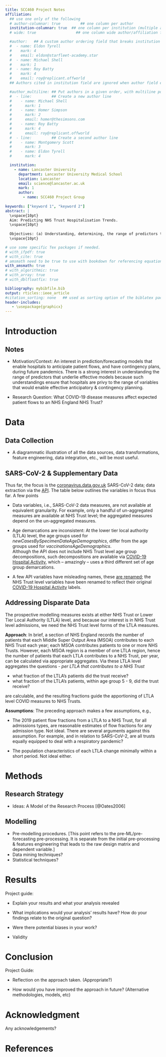 ```yaml
---
title: SCC460 Project Notes
affiliation:
  ## use one only of the following
  # author-columnar: true         ## one column per author
  institution-columnar: true  ## one column per institution (multiple autors eventually)
  # wide: true                  ## one column wide author/affiliation fields

  #author:   ## A custom author ordering field that breaks institution grouping.
  #  - name: Eldon Tyrell
  #    mark: 4
  #    email: eldon@starfleet-academy.star
  #  - name: Michael Shell
  #    mark: 1
  #  - name: Roy Batty
  #    mark: 4
  #    email: roy@replicant.offworld
  ## Authors cited in institution field are ignored when author field exists

  #author_multiline: ## Put authors in a given order, with multiline possibility. Authors cited in institution are ignored if exists
  #  - line:         ## Create a new author line
  #    - name: Michael Shell
  #      mark: 1
  #    - name: Homer Simpson
  #      mark: 2
  #      email: homer@thesimsons.com
  #    - name: Roy Batty
  #      mark: 4
  #      email: roy@replicant.offworld
  #  - line:         ## Create a second author line
  #    - name: Montgomery Scott
  #      mark: 3
  #    - name: Eldon Tyrell
  #      mark: 4

  institution:
    - name: Lancaster University
      department: Lancaster University Medical School
      location: Lancaster
      email: science@lancaster.ac.uk
      mark: 1
      author:
        - name: SCC460 Project Group
    
keywords: ["keyword 1", "keyword 2"]
abstract: |
  \vspace{10pt}
  Aim: Predicting NHS Trust Hospitalisation Trends.
  \vspace{10pt}
  
  Objectives: (a) Understanding, determining, the range of predictors that influence SARS-CoV-2 hospital admissions per NHS Trust, (b) Forecasting N weeks ahead
  \vspace{10pt}

# use some specific Tex packages if needed. 
# with_ifpdf: true
# with_cite: true
# amsmath need to be true to use with bookdown for referencing equations.
with_amsmath: true
# with_algorithmic: true
# with_array: true
# with_dblfloatfix: true

bibliography: mybibfile.bib
output: rticles::ieee_article
#citation_sorting: none   ## used as sorting option of the biblatex package (if selected)
header-includes:
   - \usepackage{graphicx}
---
```


Introduction
=============

## Notes

* Motivation/Context: An interest in prediction/forecasting models that enable hospitals to anticipate patient flows, and have contingency plans, during future pandemics. There is a strong interest in understanding the range of predictors that underlie effective models because such understandings ensure that hospitals are privy to the range of variables that would enable effective anticipatory & contingency planning.

* Research Question: What COVID-19 disease measures affect expected patient flows to an NHS England NHS Trust? 



<!-- An example of a floating figure using the graphicx package.
Note that \label must occur AFTER (or within) \caption.
For figures, \caption should occur after the \includegraphics.
Note that IEEEtran v1.7 and later has special internal code that
is designed to preserve the operation of \label within \caption
even when the captionsoff option is in effect. However, because
of issues like this, it may be the safest practice to put all your
\label just after \caption rather than within \caption{}.

Reminder: the "draftcls" or "draftclsnofoot", not "draft", class
option should be used if it is desired that the figures are to be
displayed while in draft mode.

\begin{figure}[!t]
\centering
\includegraphics[width=2.5in]{myfigure}
where an .eps filename suffix will be assumed under latex, 
and a .pdf suffix will be assumed for pdflatex; or what has been declared
via \DeclareGraphicsExtensions.
\caption{Simulation results for the network.}
\label{fig_sim}
\end{figure}

Note that the IEEE typically puts floats only at the top, even when this
results in a large percentage of a column being occupied by floats.


An example of a double column floating figure using two subfigures.
(The subfig.sty package must be loaded for this to work.)
The subfigure \label commands are set within each subfloat command,
and the \label for the overall figure must come after \caption.
\hfil is used as a separator to get equal spacing.
Watch out that the combined width of all the subfigures on a 
line do not exceed the text width or a line break will occur.

\begin{figure*}[!t]
\centering
\subfloat[Case I]{\includegraphics[width=2.5in]{box}%
\label{fig_first_case}}
\hfil
\subfloat[Case II]{\includegraphics[width=2.5in]{box}%
\label{fig_second_case}}
\caption{Simulation results for the network.}
\label{fig_sim}
\end{figure*}

Note that often IEEE papers with subfigures do not employ subfigure
captions (using the optional argument to \subfloat[]), but instead will
reference/describe all of them (a), (b), etc., within the main caption.
Be aware that for subfig.sty to generate the (a), (b), etc., subfigure
labels, the optional argument to \subfloat must be present. If a
subcaption is not desired, just leave its contents blank,
e.g., \subfloat[].


An example of a floating table. Note that, for IEEE style tables, the
\caption command should come BEFORE the table and, given that table
captions serve much like titles, are usually capitalized except for words
such as a, an, and, as, at, but, by, for, in, nor, of, on, or, the, to
and up, which are usually not capitalized unless they are the first or
last word of the caption. Table text will default to \footnotesize as
the IEEE normally uses this smaller font for tables.
The \label must come after \caption as always.

\begin{table}[!t]
% increase table row spacing, adjust to taste
\renewcommand{\arraystretch}{1.3}
if using array.sty, it might be a good idea to tweak the value of
\extrarowheight as needed to properly center the text within the cells
\caption{An Example of a Table}
\label{table_example}
\centering
% Some packages, such as MDW tools, offer better commands for making tables
% than the plain LaTeX2e tabular which is used here.
\begin{tabular}{|c||c|}
\hline
One & Two\\
\hline
Three & Four\\
\hline
\end{tabular}
\end{table}


Note that the IEEE does not put floats in the very first column
- or typically anywhere on the first page for that matter. Also,
in-text middle ("here") positioning is typically not used, but it
is allowed and encouraged for Computer Society conferences (but
not Computer Society journals). Most IEEE journals/conferences use
top floats exclusively. 
Note that, LaTeX2e, unlike IEEE journals/conferences, places
footnotes above bottom floats. This can be corrected via the
\fnbelowfloat command of the stfloats package. -->


\vspace{35pt}

Data
=======


## Data Collection

* A diagrammatic illustration of all the data sources, data transformations, feature engineering, data integration, etc., will be most useful.

\vspace{10pt}

## SARS-CoV-2 & Supplementary Data

Thus far, the focus is the [coronavirus.data.gov.uk](https://coronavirus.data.gov.uk) SARS-CoV-2 data; data extraction via 
the [API](https://coronavirus.data.gov.uk/details/developers-guide/main-api).  The table below outlines the variables 
in focus thus far.  A few points

* Data variables, i.e., SARS-CoV-2 data measures, are not available at equivalent granularity.  For example, only a
  handful of un-aggregated measures are available at NHS Trust level; the aggregated measures depend on the un-aggregated measures.

* Age demarcations are inconsistent: At the lower tier local authority (LTLA) level, the age groups used for  
  *newCasesBySpecimenDateAgeDemographics*, differ from the age groups used for *vaccinationsAgeDemographics*.  
  Although the API does not include NHS Trust level age group decompositions, such decompositions are available
  via [COVID-19 Hospital Activity](https://www.england.nhs.uk/statistics/statistical-work-areas/covid-19-hospital-activity/),
  which – amazingly – uses a third different set of age group demarcations.
  
* A few API variables have misleading names, these [are renamed](https://github.com/premodelling/infections/blob/develop/config.py); the NHS Trust level variables have been renamed to reflect their original 
  [COVID-19 Hospital Activity](https://www.england.nhs.uk/statistics/statistical-work-areas/covid-19-hospital-activity/) 
  labels.

\vspace{20pt}

## Addressing Disparate Data

The prospective modelling measures exists at either NHS Trust or Lower Tier Local Authority (LTLA) level, and because our interest is in NHS Trust level admissions, we need the NHS Trust level forms of the LTLA measures.

\vspace{10pt}

**Approach**: In brief, a section of NHS England records the number of patients that each Middle Super Output Area (MSOA) contributes to each NHS Trust each year; each MSOA contributes patients to one or more NHS Trusts.  However, each MSOA region is a member of one LTLA region, hence the number of patients that each LTLA contributes to a NHS Trust, per year, can be calculated via appropriate aggregates.  Via these LTLA level aggregates the questions - *per LTLA that contributes to a NHS Trust* 

\vspace{5pt}

* what fraction of the LTLA's patients did the trust receive?
* what fraction of the LTLA's patients, within age group 5 - 9, did the trust receive?  

\vspace{5pt}

are calculable, and the resulting fractions guide the apportioning of LTLA level COVID measures
to NHS Trusts.

\vspace{10pt}

**Assumptions**: The preceding approach makes a few assumptions, e.g.,

* The 2019 patient flow fractions from a LTLA to a NHS Trust, for all admissions types, are reasonable estimates of flow 
  fractions for any admission type.  Not ideal.  There are several arguments against this assumption.  For example, and in relation to SARS-CoV-2, are all trusts equally equipped to deal with a respiratory pandemic?

* The population characteristics of each LTLA change minimally within a short period.  Not ideal either.


\vspace{35pt}

Methods
=======

## Research Strategy

* Ideas: A Model of the Research Process [@Oates2006]

\vspace{10pt}

## Modelling

* Pre-modelling procedures.   [This point refers to the pre-ML/pre-forecasting pre-processing. It is separate from the initial pre-processing & features engineering that leads to the raw design matrix and dependent variable.]
* Data mining techniques?
* Statistical techniques?

\vspace{35pt}

Results
=======

Project guide:

* Explain your results and what your analysis revealed

* What implications would your analysis' results have? How do your findings relate to the original question?

* Were there potential biases in your work?

* Validity

\vspace{35pt}

Conclusion
============

Project Guide:

* Reflection on the approach taken. (Appropriate?)

* How would you have improved the approach in future? (Alternative methodologies, models, etc)


\vspace{35pt}


Acknowledgment {#acknowledgment}
==============

Any acknowledgements?


\vspace{35pt}


\newpage
References {#references .numbered}
==========
